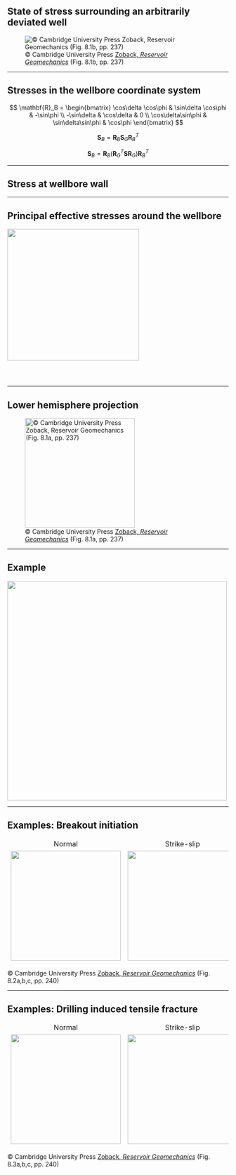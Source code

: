 ## State of stress surrounding an arbitrarily deviated well


![&copy; Cambridge University Press [Zoback, *Reservoir Geomechanics*](http://www.amazon.com/Reservoir-Geomechanics-Paperback-Author-Zoback/dp/B00EFZ88EQ/ref=sr_1_2?ie=UTF8&qid=1422942834&sr=8-2&keywords=zoback+geomechanics) (Fig. 8.1b, pp. 237)](img/Lecture16-StressResolutionInDeviatedWells_1_0.png)

---

## Stresses in the wellbore coordinate system

$$
\mathbf{R}_B = \begin{bmatrix}
      \cos\delta \cos\phi & \sin\delta \cos\phi & -\sin\phi \\
      -\sin\delta & \cos\delta & 0 \\
      \cos\delta\sin\phi & \sin\delta\sin\phi & \cos\phi
      \end{bmatrix}
$$

$$
\mathbf{S}_B = \mathbf{R}_B \mathbf{S}_G \mathbf{R}_B^T
$$

$$
\mathbf{S}_B = \mathbf{R}_B (\mathbf{R}_G^T \mathbf{S} \mathbf{R}_G) \mathbf{R}_B^T
$$

---

## Stress at wellbore wall

\begin{align}
\sigma_{zz} &= \sigma_{33} - 2 \nu (\sigma_{11} - \sigma_{22})\cos 2\theta - 4 \nu \sigma_{12} \sin 2 \theta \\
\sigma_{\theta\theta} &= \sigma_{11} + \sigma_{22} - 2(\sigma_{11} - \sigma_{22})\cos 2\theta - 4 \sigma_{12} \sin 2\theta - \Delta P \\
\tau_{\theta z} &= 2 (\sigma_{23} \cos \theta - \sigma_{13} \sin \theta) \\
\sigma_{rr} &= \Delta P
\end{align}

---

## Principal effective stresses around the wellbore {.smaller}

![](img/wellbore_wall.png){width=300 fig-align="center"}

<table style="border: hidden; " align="center">
  <tr>
    <td style="border: hidden; text-align: center">$\quad\quad$\begin{align}\sigma_{t\mbox{max}} &=\frac{1}{2}\left(\sigma_{zz} + \sigma_{\theta\theta} + \sqrt{(\sigma_{zz} - \sigma_{\theta\theta})^2 + 4 \tau_{\theta z}^2}\right) \\
    \sigma_{t\mbox{min}} &=\frac{1}{2}\left(\sigma_{zz} + \sigma_{\theta\theta} - \sqrt{(\sigma_{zz} - \sigma_{\theta\theta})^2 + 4 \tau_{\theta z}^2}\right)
    \end{align}</td>
  </tr>
</table>

---

## Lower hemisphere projection


![&copy; Cambridge University Press [Zoback, *Reservoir Geomechanics*](http://www.amazon.com/Reservoir-Geomechanics-Paperback-Author-Zoback/dp/B00EFZ88EQ/ref=sr_1_2?ie=UTF8&qid=1422942834&sr=8-2&keywords=zoback+geomechanics) (Fig. 8.1a, pp. 237)](img/lower_hemi.png){width=250}

---

## Example

![](img/deviate_ex.png){width=500}

---

## Examples: Breakout initiation

<table style="border: hidden; " align="center">
<tr>
    <td style="border: hidden; text-align: center">Normal</td>
    <td style="border: hidden; text-align: center">Strike-slip</td>
    <td style="border: hidden; text-align: center">Reverse</td>
  </tr>
  <tr>
    <td style="border: hidden; text-align: center"><img src="img/breakout_dev_well.png" width=250></td>
    <td style="border: hidden; text-align: center"><img src="img/breakout_dev_well2.png" width=250></td>
    <td style="border: hidden; text-align: center"><img src="img/breakout_dev_well3.png" width=250></td>
  </tr>
</table>

&copy; Cambridge University Press [Zoback, *Reservoir Geomechanics*](http://www.amazon.com/Reservoir-Geomechanics-Paperback-Author-Zoback/dp/B00EFZ88EQ/ref=sr_1_2?ie=UTF8&qid=1422942834&sr=8-2&keywords=zoback+geomechanics) (Fig. 8.2a,b,c, pp. 240)

---

## Examples: Drilling induced tensile fracture {.smaller}

<table style="border: hidden; " align="center">
<tr>
    <td style="border: hidden; text-align: center">Normal</td>
    <td style="border: hidden; text-align: center">Strike-slip</td>
    <td style="border: hidden; text-align: center">Reverse</td>
  </tr>
  <tr>
    <td style="border: hidden; text-align: center"><img src="img/tensile_dev_well1.png" width=250></td>
    <td style="border: hidden; text-align: center"><img src="img/tensile_dev_well2.png" width=250></td>
    <td style="border: hidden; text-align: center"><img src="img/tensile_dev_well3.png" width=250></td>
  </tr>
</table>

&copy; Cambridge University Press [Zoback, *Reservoir Geomechanics*](http://www.amazon.com/Reservoir-Geomechanics-Paperback-Author-Zoback/dp/B00EFZ88EQ/ref=sr_1_2?ie=UTF8&qid=1422942834&sr=8-2&keywords=zoback+geomechanics) (Fig. 8.3a,b,c, pp. 240)
